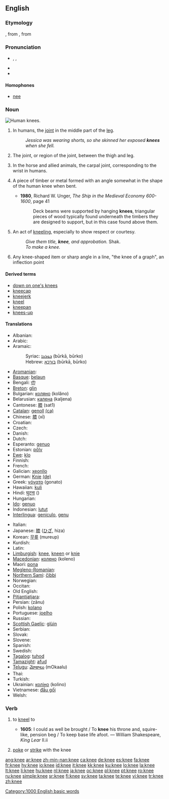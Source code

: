 ==English==

===Etymology===
{{etyl|ang}} {{term|cneo|cnēo|lang=ang}}, from {{proto|Germanic|knew-}}, from {{proto|Indo-European|ǵónu}}

===Pronunciation===
* {{enPR|nē}}, {{IPA|/niː/}}, {{SAMPA|/ni:/}}
* {{audio|en-us-knee.ogg|Audio (US)}}
* {{rhymes|iː}}

====Homophones====
* [[nee]]

===Noun===
[[Image:Human knees.jpg|thumb|right|Human knees.]]
{{en-noun}}

# In humans, the [[joint]] in the middle part of the [[leg]].
#: ''Jessica was wearing shorts, so she skinned her exposed '''knees''' when she fell.''
# {{skeleton}} The joint, or region of the joint, between the thigh and leg.
# {{anatomy}} In the horse and allied animals, the carpal joint, corresponding to the wrist in humans.
# {{context|shipbuilding}} A piece of timber or metal formed with an angle somewhat in the shape of the human knee when bent.
#* '''1980''', Richard W. Unger, ''The Ship in the Medieval Economy 600-1600'', page 41
#*: Deck beams were supported by hanging '''knees''', triangular pieces of wood typically found underneath the timbers they are designed to  support, but in this case found above them.
# {{archaic}}An act of [[kneel|kneeling]], especially to show respect or courtesy.
#: ''Give them title, '''knee''', and approbation.'' Shak.
#: ''To make a knee.''
# Any knee-shaped item or sharp angle in a line, "the knee of a graph", an inflection point

====Derived terms====
* [[down on one's knees]]
* [[kneecap]]
* [[kneejerk]]
* [[kneel]]
* [[kneepan]]
* [[knees-up]]

====Translations====
{{checktrans-top}}
* Albanian: {{t-|sq|gju|m|xs=Albanian}}
* Arabic: {{Arab|[[ركبة|رّكبة]]}}
* Aramaic:
*: Syriac: [[ܒܘܪܟܐ]] (būrkā, būrko) {{f}}
*: Hebrew: [[בורכא]] (būrkā, būrko) {{f}}
* [[Aromanian]]: {{tø|rup|dzenuclju|xs=Aromanian}}
* [[Basque]]: [[belaun]]
* Bengali: [[হাঁটু]]
* [[Breton]]: [[glin]] {{m}}
* Bulgarian: [[коляно]] (kolâno)
* Belarusian: [[калена]] (kaljena)
* Cantonese: [[膝]] (sat1)
* [[Catalan]]: [[genoll]] {{m}} [[:ca:genoll|(ca)]]
* Chinese: [[膝]] (xī)
* Croatian: {{t-|hr|koljeno|n}}
* Czech: {{t-|cs|koleno|n}}
* Danish: {{t-|da|knæ}}
* Dutch: {{t+|nl|knie|f}}
* Esperanto: [[genuo]]
* Estonian: [[põlv]]
* [[Ewe]]: [[klo]] {{n}}
* Finnish: {{t+|fi|polvi}}
* French: {{t+|fr|genou|m}}
* Galician: [[xeonllo]] {{m}}
* German: [[Knie]] {{n}} [[:de:Knie|(de)]]
* Greek: [[γόνατο]] {{n}} (gonato)
* Hawaiian: [[kuli]]
* Hindi: [[घुटना]] ({{unicode|ghuṭanā}})
* Hungarian: {{t+|hu|térd}}
* [[Ido]]: [[genuo]]
* Indonesian: [[lutut]]
* [[Interlingua]]: [[geniculo]], [[genu]]
{{trans-mid}}
* Italian: {{t+|it|ginocchio|m}}
* Japanese: [[膝]] ([[ひざ]], hiza)
* Korean: [[무릎]] (mureup)
* Kurdish: {{KUchar|[[چۆک]]}}
* Latin: {{t-|la|genu|n}}
* [[Limburgish]]: [[knee]], [[kneen]] or [[knie]]
* [[Macedonian]]: [[колено]] (koleno)
* Maori: [[pona]]
* [[Megleno-Romanian]]: {{tø|ruq|zinucľu|xs=Megleno-Romanian}}
* [[Northern Sami]]: [[čibbi]]
* Norwegian: {{t+|no|kne|n}}
* Occitan: {{t+|oc|genolh|m}}
* Old English: {{t-|ang|cneo|n|alt=cnēo|xs=Old English}}
* [[Pitjantjatjara]]: {{unicode|[[muṯi]]}}
* Persian: {{fa-Arab|[[زانو]]}} (zânu)
* Polish: [[kolano]] {{n}}
* Portuguese: [[joelho]] {{m}}
* Russian: {{t+|ru|колено|n|tr=koléno|sc=Cyrl}}
* [[Scottish Gaelic]]: [[glùin]] {{f}}
* Serbian: {{t-|sr|колено|tr=koleno|sc=Cyrl}}
* Slovak: {{t-|sk|koleno}}
* Slovene: {{t+|sl|koleno|n}}
* Spanish: {{t+|es|rodilla|f}}
* Swedish: {{t+|sv|knä|n}}
* [[Tagalog]]: [[tuhod]]
* [[Tamazight]]: [[afud]] {{m}}
* [[Telugu]]: [[మోకాలు]] (mOkaalu)
* Thai: {{Thai|[[เข่า]]}}
* Turkish: {{t+|tr|diz}}
* Ukrainian: [[коліно]] (kolino)
* Vietnamese: [[đầu gối]]
* Welsh: {{t-|cy|glin|xs=Welsh}}
{{trans-bottom}}

===Verb===
{{en-verb|knee|d}}

# {{transitive|archaic}} to [[kneel]] to
#* '''1605''': I could as well be brought / To '''knee''' his throne and, squire-like, pension beg / To keep base life afoot. — William Shakespeare, ''King Lear'' II.ii
# {{transitive}} [[poke]] or [[strike]] with the knee

[[Category:1000 English basic words]]

[[ang:knee]]
[[ar:knee]]
[[zh-min-nan:knee]]
[[ca:knee]]
[[de:knee]]
[[es:knee]]
[[fa:knee]]
[[fr:knee]]
[[hy:knee]]
[[io:knee]]
[[id:knee]]
[[it:knee]]
[[kk:knee]]
[[ku:knee]]
[[lo:knee]]
[[la:knee]]
[[lt:knee]]
[[li:knee]]
[[hu:knee]]
[[nl:knee]]
[[ja:knee]]
[[oc:knee]]
[[pl:knee]]
[[pt:knee]]
[[ro:knee]]
[[ru:knee]]
[[simple:knee]]
[[sr:knee]]
[[fi:knee]]
[[sv:knee]]
[[ta:knee]]
[[te:knee]]
[[vi:knee]]
[[tr:knee]]
[[zh:knee]]